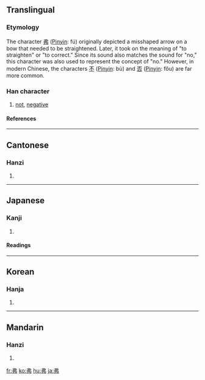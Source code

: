 ==Translingual==
===Etymology===
The character [[弗]] ([[Pinyin]]: fú) originally depicted a misshaped arrow on a bow that needed to be straightened.  Later, it took on the meaning of "to straighten" or "to correct."  Since its sound also matches the sound for "no," this character was also used to represent the concept of "no."  However, in modern Chinese, the characters [[不]] ([[Pinyin]]: bù) and [[否]] ([[Pinyin]]: fǒu) are far more common.
===Han character===
{{Han char|rn=57|rad=弓|as=02|sn=5|four=5502<sub>7</sub>|canj=中中弓 (LLN)}}
# [[not]], [[negative]]
====References====
{{Han ref|kx=0356.160|dkj=09708|dj=0673.010|hdz=20990.090|uh=5F17|ud=24343|bh=A5B1|bd=42417}}
----
==Cantonese==
===Hanzi===
{{yue-hanzi|jyut=|y=fat1}}
# {{defn|Cantonese}}
----
==Japanese==
===Kanji===
{{ja-kanji|grade=|rs=弓02}}
# {{defn|Japanese}} 
====Readings====
{{ja-readings|on=[[ふつ]] (futsu), [[ぼつ]] (botsu)|kun=[[どる]] (doru)}}
----
==Korean==
===Hanja===
{{ko-hanja|hangeul=불|eumhun=|rv=bul|mr=pul|y=pul}}
# {{defn|Korean}}
----
==Mandarin==
===Hanzi===
{{cmn-hanzi|pin=[[fú]] ([[fu2]])|wg=fu<sup>2</sup>}}
# {{defn|Mandarin}}

[[fr:弗]]
[[ko:弗]]
[[hu:弗]]
[[ja:弗]]